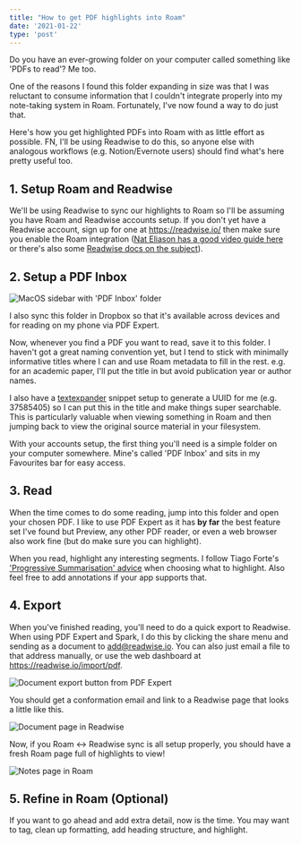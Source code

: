 ```yaml
---
title: "How to get PDF highlights into Roam"
date: '2021-01-22'
type: 'post'
---
```


Do you have an ever-growing folder on your computer called something like 'PDFs to read'? Me too.

One of the reasons I found this folder expanding in size was that I was reluctant to consume information that I couldn't integrate properly into my note-taking system in Roam. Fortunately, I've now found a way to do just that.

Here's how you get highlighted PDFs into Roam with as little effort as possible. 
FN, I'll be using Readwise to do this, so anyone else with analogous workflows (e.g. Notion/Evernote users) should find what's here pretty useful too.

## 1. Setup Roam and Readwise
We'll be using Readwise to sync our highlights to Roam so I'll be assuming you have Roam and Readwise accounts setup. If you don't yet have a Readwise account, sign up for one at https://readwise.io/ then make sure you enable the Roam integration ([Nat Eliason has a good video guide here](https://www.youtube.com/watch?v=PLM1GGJa5KM) or there's also some [Readwise docs on the subject](https://help.readwise.io/article/71-how-does-the-readwise-to-roam-export-integration-work)).

## 2. Setup a PDF Inbox


![MacOS sidebar with 'PDF Inbox' folder](sidebar.png)

I also sync this folder in Dropbox so that it's available across devices and for reading on my phone via PDF Expert.

Now, whenever you find a PDF you want to read, save it to this folder.
I haven't got a great naming convention yet, but I tend to stick with minimally informative titles where I can and use Roam metadata to fill in the rest. e.g. for an academic paper, I'll put the title in but avoid publication year or author names.

I also have a [textexpander](https://textexpander.com/) snippet setup to generate a UUID for me (e.g. 37585405) so I can put this in the title and make things super searchable. This is particularly valuable when viewing something in Roam and then jumping back to view the original source material in your filesystem.

With your accounts setup, the first thing you'll need is a simple folder on your computer somewhere. Mine's called 'PDF Inbox' and sits in my Favourites bar for easy access.

## 3. Read

When the time comes to do some reading, jump into this folder and open your chosen PDF. I like to use PDF Expert as it has __by far__ the best feature set I've found but Preview, any other PDF reader, or even a web browser also work fine (but do make sure you can highlight).

When you read, highlight any interesting segments. I follow Tiago Forte's ['Progressive Summarisation' advice](https://fortelabs.co/blog/progressive-summarization-a-practical-technique-for-designing-discoverable-notes/) when choosing what to highlight. Also feel free to add annotations if your app supports that.

## 4. Export

When you've finished reading, you'll need to do a quick export to Readwise. When using PDF Expert and Spark, I do this by clicking the share menu and sending as a document to add@readwise.io. You can also just email a file to that address manually, or use the web dashboard at https://readwise.io/import/pdf.

![Document export button from PDF Expert](document-export.png)

You should get a conformation email and link to a Readwise page that looks a little like this.

![Document page in Readwise](readwise.png)

Now, if you Roam ↔ Readwise sync is all setup properly, you should have a fresh Roam page full of highlights to view!

![Notes page in Roam](roam-note.png)

## 5. Refine in Roam (Optional)

If you want to go ahead and add extra detail, now is the time. You may want to tag, clean up formatting, add heading structure, and highlight.
